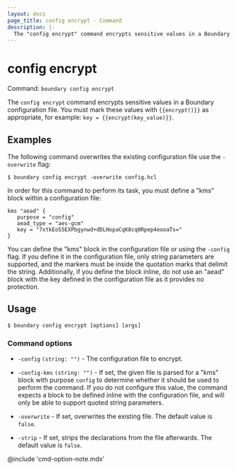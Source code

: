 ```yaml
---
layout: docs
page_title: config encrypt - Command
description: |-
  The "config encrypt" command encrypts sensitive values in a Boundary's configuration file. These values must be marked with {{encrypt()}} as appropriate.
---
```


# config encrypt

Command: `boundary config encrypt`

The `config encrypt` command encrypts sensitive values in a Boundary
configuration file. You must mark these values with `{{encrypt()}}` as
appropriate, for example: `key = {{encrypt(key_value)}}`.


## Examples

The following command overwrites the existing configuration file use the `-overwrite` flag:

```shell-session
$ boundary config encrypt -overwrite config.hcl
```

In order for this command to perform its task, you must define a "kms" block within a configuration file:

```hcl
kms "aead" {
   purpose = "config"
   aead_type = "aes-gcm"
   key = "7xtkEoS5EXPbgynwd+dDLHopaCqK8cq0Rpep4eooaTs="
}
```

You can define the "kms" block in the configuration file or using the `-config`
flag. If you define it in the configuration file, only string parameters are
supported, and the markers must be inside the quotation marks that delimit the string.
Additionally, if you define the block inline, do not use an "aead" block with
the key defined in the configuration file as it provides no protection.

## Usage

<CodeBlockConfig hideClipboard>

```shell-session
$ boundary config encrypt [options] [args]
```

</CodeBlockConfig>


### Command options

- `-config` `(string: "")` - The configuration file to encrypt.

- `-config-kms` `(string: "")` - If set, the given file is parsed for
   a "kms" block with purpose `config` to determine whether it should be used to perform the command.
   If you do not configure this value, the command expects a block to be defined inline with the configuration file, and will only be able to support quoted string parameters.

- `-overwrite`  - If set, overwrites the existing file. The default value is
  `false`.

- `-strip`  - If set, strips the declarations from the file afterwards.
  The default value is `false`.

@include 'cmd-option-note.mdx'
